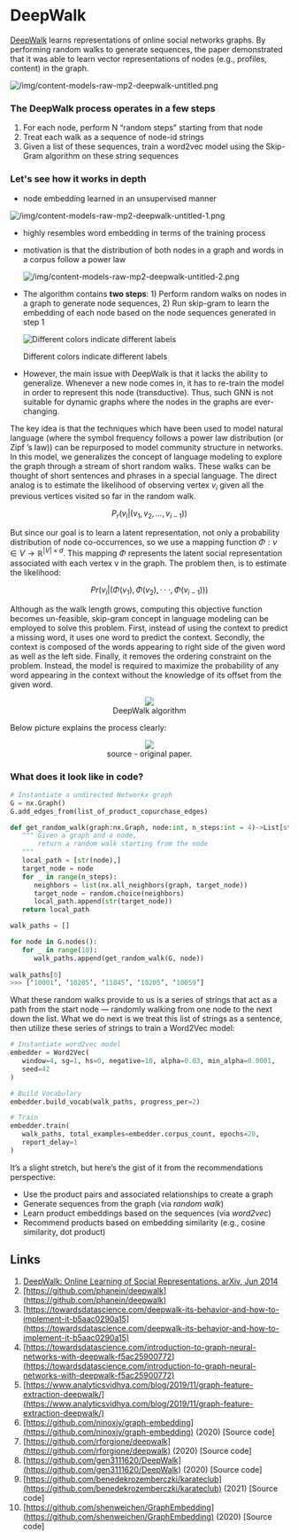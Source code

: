 # DeepWalk

[DeepWalk](https://arxiv.org/abs/1403.6652) learns representations of online social networks graphs. By performing random walks to generate sequences, the paper demonstrated that it was able to learn vector representations of nodes (e.g., profiles, content) in the graph.

![/img/content-models-raw-mp2-deepwalk-untitled.png](/img/content-models-raw-mp2-deepwalk-untitled.png)

### **The DeepWalk process operates in a few steps**

1. For each node, perform N “random steps” starting from that node
2. Treat each walk as a sequence of node-id strings
3. Given a list of these sequences, train a word2vec model using the Skip-Gram algorithm on these string sequences

### Let's see how it works in depth

- node embedding learned in an unsupervised manner

![/img/content-models-raw-mp2-deepwalk-untitled-1.png](/img/content-models-raw-mp2-deepwalk-untitled-1.png)

- highly resembles word embedding in terms of the training process
- motivation is that the distribution of both nodes in a graph and words in a corpus follow a power law
    
    ![/img/content-models-raw-mp2-deepwalk-untitled-2.png](/img/content-models-raw-mp2-deepwalk-untitled-2.png)
    
- The algorithm contains **two steps**: 1) Perform random walks on nodes in a graph to generate node sequences, 2) Run skip-gram to learn the embedding of each node based on the node sequences generated in step 1
    
    ![Different colors indicate different labels](/img/content-models-raw-mp2-deepwalk-untitled-3.png)
    
    Different colors indicate different labels
    
- However, the main issue with DeepWalk is that it lacks the ability to generalize. Whenever a new node comes in, it has to re-train the model in order to represent this node (transductive). Thus, such GNN is not suitable for dynamic graphs where the nodes in the graphs are ever-changing.

The key idea is that the techniques which have been used to model natural language (where the symbol frequency follows a power law distribution (or Zipf ’s law)) can be repurposed to model community structure in networks. In this model, we generalizes the concept of language modeling to explore the graph through a stream of short random walks. These walks can be thought of short sentences and phrases in a special language. The direct analog is to estimate the likelihood of observing vertex $v_i$ given all the previous vertices visited so far in the random walk.

$$P_r(v_i \vert (v_1,v_2,...,v_{i-1}))$$

But since our goal is to learn a latent representation, not only a probability distribution of node co-occurrences, so we use a mapping function $Φ: v ∈ V \rightarrow \mathbb{R}^{|V|×d}$. This mapping $Φ$ represents the latent social representation associated with each vertex v in the graph. The problem then, is to estimate the likelihood:

$$Pr(v_i | (Φ(v_1), Φ(v_2), · · · , Φ(v_{i−1}))) $$

Although as the walk length grows, computing this objective function becomes un-feasible, skip-gram concept in language modeling can be employed to solve this problem. First, instead of using the context to predict a missing word, it uses one word to predict the context. Secondly, the context is composed of the words appearing to right side of the given word as well as the left side. Finally, it removes the ordering constraint on the problem. Instead, the model is required to maximize the probability of any word appearing in the context without the knowledge of its offset from the given word.

<p><center><figure><img src='https://github.com/recohut/graph-embeddings/raw/3ae14e9b7e26389dede9d33d96465a674b8acd21/docs/_images/C870584_1.png'><figcaption>DeepWalk algorithm</figcaption></figure></center></p>

Below picture explains the process clearly:

<p><center><figure><img src='https://github.com/recohut/graph-embeddings/raw/3ae14e9b7e26389dede9d33d96465a674b8acd21/docs/_images/C870584_2.png'><figcaption>source - original paper.</figcaption></figure></center></p>

### What does it look like in code?

```python
# Instantiate a undirected Networkx graph
G = nx.Graph()
G.add_edges_from(list_of_product_copurchase_edges)

def get_random_walk(graph:nx.Graph, node:int, n_steps:int = 4)->List[str]:
   """ Given a graph and a node, 
       return a random walk starting from the node 
   """
   local_path = [str(node),]
   target_node = node
   for _ in range(n_steps):
      neighbors = list(nx.all_neighbors(graph, target_node))
      target_node = random.choice(neighbors)
      local_path.append(str(target_node))
   return local_path

walk_paths = []

for node in G.nodes():
   for _ in range(10):
      walk_paths.append(get_random_walk(G, node))
 
walk_paths[0]
>>> [‘10001’, ‘10205’, ‘11845’, ‘10205’, ‘10059’]
```

What these random walks provide to us is a series of strings that act as a path from the start node — randomly walking from one node to the next down the list. What we do next is we treat this list of strings as a sentence, then utilize these series of strings to train a Word2Vec model:

```python
# Instantiate word2vec model
embedder = Word2Vec(
   window=4, sg=1, hs=0, negative=10, alpha=0.03, min_alpha=0.0001,    
   seed=42
)

# Build Vocabulary
embedder.build_vocab(walk_paths, progress_per=2)

# Train
embedder.train(
   walk_paths, total_examples=embedder.corpus_count, epochs=20, 
   report_delay=1
)
```

It’s a slight stretch, but here’s the gist of it from the recommendations perspective:

- Use the product pairs and associated relationships to create a graph
- Generate sequences from the graph (via *random walk*)
- Learn product embeddings based on the sequences (via *word2vec*)
- Recommend products based on embedding similarity (e.g., cosine similarity, dot product)

## Links

1. [DeepWalk: Online Learning of Social Representations. arXiv, Jun 2014](https://arxiv.org/abs/1403.6652)
2. [https://github.com/phanein/deepwalk](https://github.com/phanein/deepwalk)
3. [https://towardsdatascience.com/deepwalk-its-behavior-and-how-to-implement-it-b5aac0290a15](https://towardsdatascience.com/deepwalk-its-behavior-and-how-to-implement-it-b5aac0290a15)
4. [https://towardsdatascience.com/introduction-to-graph-neural-networks-with-deepwalk-f5ac25900772](https://towardsdatascience.com/introduction-to-graph-neural-networks-with-deepwalk-f5ac25900772)
5. [https://www.analyticsvidhya.com/blog/2019/11/graph-feature-extraction-deepwalk/](https://www.analyticsvidhya.com/blog/2019/11/graph-feature-extraction-deepwalk/)
6. [https://github.com/ninoxjy/graph-embedding](https://github.com/ninoxjy/graph-embedding) (2020) [Source code]
7. [https://github.com/rforgione/deepwalk](https://github.com/rforgione/deepwalk) (2020) [Source code]
8. [https://github.com/gen3111620/DeepWalk](https://github.com/gen3111620/DeepWalk) (2020) [Source code]
9. [https://github.com/benedekrozemberczki/karateclub](https://github.com/benedekrozemberczki/karateclub) (2021) [Source code]
10. [https://github.com/shenweichen/GraphEmbedding](https://github.com/shenweichen/GraphEmbedding) (2020) [Source code]